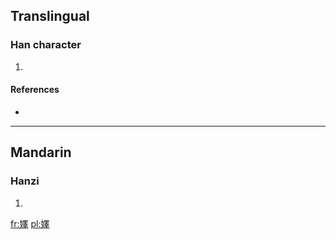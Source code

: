 ==Translingual==

===Han character===
{{Han char|rn=38|rad=女|as=13|sn=16|four=|canj=女田中十 (VWLJ)}}

# {{defn|Han|sort=女13}}

====References====
* {{Han ref|kx=0272.060|dkj=06769|hdz=21083.230|uh=5B15|ud=23317}}

----

==Mandarin==

===Hanzi===
{{cmn-hanzi|pin=[[shì]] ([[shi4]])|wg=shih<sup>4</sup>}}

# {{defn|Mandarin|sort=女13}}

[[fr:嬕]]
[[pl:嬕]]